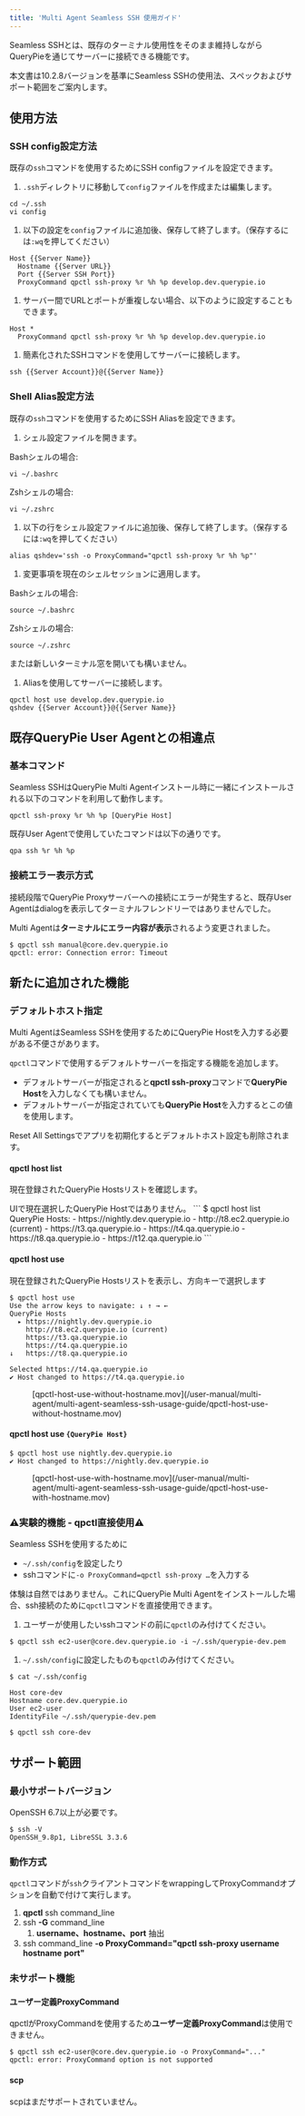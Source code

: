 ```yaml
---
title: 'Multi Agent Seamless SSH 使用ガイド'
---
```



Seamless SSHとは、既存のターミナル使用性をそのまま維持しながらQueryPieを通じてサーバーに接続できる機能です。

本文書は10.2.8バージョンを基準にSeamless SSHの使用法、スペックおよびサポート範囲をご案内します。

## 使用方法

### SSH config設定方法

既存の`ssh`コマンドを使用するためにSSH configファイルを設定できます。


1. `.ssh`ディレクトリに移動して`config`ファイルを作成または編集します。
```
cd ~/.ssh
vi config
```

1. 以下の設定を`config`ファイルに追加後、保存して終了します。（保存するには`:wq`を押してください）
```
Host {{Server Name}}
  Hostname {{Server URL}}
  Port {{Server SSH Port}}
  ProxyCommand qpctl ssh-proxy %r %h %p develop.dev.querypie.io
```

1. サーバー間でURLとポートが重複しない場合、以下のように設定することもできます。
```
Host *
  ProxyCommand qpctl ssh-proxy %r %h %p develop.dev.querypie.io
```

1. 簡素化されたSSHコマンドを使用してサーバーに接続します。
```
ssh {{Server Account}}@{{Server Name}}
```


### Shell Alias設定方法

既存の`ssh`コマンドを使用するためにSSH Aliasを設定できます。


1. シェル設定ファイルを開きます。

Bashシェルの場合:
```
vi ~/.bashrc
```

Zshシェルの場合:
```
vi ~/.zshrc
```

1. 以下の行をシェル設定ファイルに追加後、保存して終了します。（保存するには`:wq`を押してください）
```
alias qshdev='ssh -o ProxyCommand="qpctl ssh-proxy %r %h %p"'
```

1. 変更事項を現在のシェルセッションに適用します。

Bashシェルの場合:
```
source ~/.bashrc
```

Zshシェルの場合:
```
source ~/.zshrc
```

または新しいターミナル窓を開いても構いません。

1. Aliasを使用してサーバーに接続します。
```
qpctl host use develop.dev.querypie.io
qshdev {{Server Account}}@{{Server Name}}
```


## 既存QueryPie User Agentとの相違点

### 基本コマンド

Seamless SSHはQueryPie Multi Agentインストール時に一緒にインストールされる以下のコマンドを利用して動作します。
```
qpctl ssh-proxy %r %h %p [QueryPie Host]
```

既存User Agentで使用していたコマンドは以下の通りです。
```
qpa ssh %r %h %p
```

### 接続エラー表示方式

接続段階でQueryPie Proxyサーバーへの接続にエラーが発生すると、既存User Agentはdialogを表示してターミナルフレンドリーではありませんでした。

Multi Agentは**ターミナルにエラー内容が表示**されるよう変更されました。
```
$ qpctl ssh manual@core.dev.querypie.io
qpctl: error: Connection error: Timeout
```

## 新たに追加された機能

### デフォルトホスト指定

Multi AgentはSeamless SSHを使用するためにQueryPie Hostを入力する必要がある不便さがあります。

`qpctl`コマンドで使用するデフォルトサーバーを指定する機能を追加します。

* デフォルトサーバーが指定されると**qpctl ssh-proxy**コマンドで**QueryPie Host**を入力しなくても構いません。
* デフォルトサーバーが指定されていても**QueryPie Host**を入力するとこの値を使用します。

<Callout type="info">
Reset All Settingsでアプリを初期化するとデフォルトホスト設定も削除されます。
</Callout>

#### qpctl host list

現在登録されたQueryPie Hostsリストを確認します。

<Callout type="important">
UIで現在選択したQueryPie Hostではありません。
</Callout>
```
$ qpctl host list
QueryPie Hosts:
 - https://nightly.dev.querypie.io
 - http://t8.ec2.querypie.io (current)
 - https://t3.qa.querypie.io
 - https://t4.qa.querypie.io
 - https://t8.qa.querypie.io
 - https://t12.qa.querypie.io
```

#### qpctl host use

現在登録されたQueryPie Hostsリストを表示し、方向キーで選択します
```
$ qpctl host use
Use the arrow keys to navigate: ↓ ↑ → ←
QueryPie Hosts
  ▸ https://nightly.dev.querypie.io
    http://t8.ec2.querypie.io (current)
    https://t3.qa.querypie.io
    https://t4.qa.querypie.io
↓   https://t8.qa.querypie.io
```
```
Selected https://t4.qa.querypie.io
✔ Host changed to https://t4.qa.querypie.io
```

<figure data-layout="center" data-align="center">
[qpctl-host-use-without-hostname.mov](/user-manual/multi-agent/multi-agent-seamless-ssh-usage-guide/qpctl-host-use-without-hostname.mov)
</figure>

#### qpctl host use `{QueryPie Host}`

```
$ qpctl host use nightly.dev.querypie.io
✔ Host changed to https://nightly.dev.querypie.io
```

<figure data-layout="center" data-align="center">
[qpctl-host-use-with-hostname.mov](/user-manual/multi-agent/multi-agent-seamless-ssh-usage-guide/qpctl-host-use-with-hostname.mov)
</figure>

### :warning:実験的機能 - qpctl直接使用:warning:

Seamless SSHを使用するために

* `~/.ssh/config`を設定したり
* sshコマンドに`-o ProxyCommand=qpctl ssh-proxy …`を入力する

体験は自然ではありません。これにQueryPie Multi Agentをインストールした場合、ssh接続のために`qpctl`コマンドを直接使用できます。


1. ユーザーが使用したいsshコマンドの前に`qpctl`のみ付けてください。
```
$ qpctl ssh ec2-user@core.dev.querypie.io -i ~/.ssh/querypie-dev.pem
```


1. `~/.ssh/config`に設定したものも`qpctl`のみ付けてください。
```
$ cat ~/.ssh/config

Host core-dev
Hostname core.dev.querypie.io
User ec2-user
IdentityFile ~/.ssh/querypie-dev.pem

$ qpctl ssh core-dev
```


## サポート範囲

### 最小サポートバージョン

OpenSSH 6.7以上が必要です。
```
$ ssh -V
OpenSSH_9.8p1, LibreSSL 3.3.6
```

### 動作方式

`qpctl`コマンドが`ssh`クライアントコマンドをwrappingしてProxyCommandオプションを自動で付けて実行します。

1.  **qpctl**  ssh command_line
2. ssh  **-G**  command_line
    1.  **username、hostname、port**  抽出
3. ssh command_line  **-o ProxyCommand="qpctl ssh-proxy username**   **hostname**   **port"** 

### 未サポート機能

#### ユーザー定義ProxyCommand

qpctlがProxyCommandを使用するため**ユーザー定義ProxyCommand**は使用できません。
```
$ qpctl ssh ec2-user@core.dev.querypie.io -o ProxyCommand="..."
qpctl: error: ProxyCommand option is not supported
```

#### scp

scpはまだサポートされていません。
